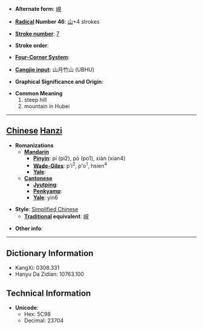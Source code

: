 * '''Alternate form''': [[峴]]

* '''[[Wiktionary:Chinese radical index| Radical]] Number 46''': [[Wiktionary:Chinese radical index 山|山]]+4 strokes

* '''[[Wiktionary:Chinese total strokes index|Stroke number]]''': [[Wiktionary:Chinese total strokes index 7|7]]

* '''Stroke order''': 

* '''[[Wiktionary:Chinese four corner index|Four-Corner System]]''': 

* '''[[Wiktionary:Chinese Cangjie index|Cangjie input]]''': 山月竹山 (UBHU)

* '''Graphical Significance and Origin''': 

* '''Common Meaning'''
*#steep hill
*# mountain in Hubei


----

== [[Chinese]] [[Hanzi]] ==

* '''Romanizations'''
** '''[[Mandarin]]'''
*** '''[[Pinyin]]''': pí (pi2), pō (po1), xiàn (xian4)
*** '''[[Wade-Giles]]''': p'i<sup>2</sup>, p'o<sup>1</sup>, hsien<sup>4</sup>
*** '''[[Yale]]''': 
** '''[[Cantonese]]'''
*** '''[[Jyutping]]''':
*** '''[[Penkyamp]]''': 
*** '''[[Yale]]''': yin6

* '''Style''': [[Simplified Chinese]] 
** '''[[Traditional Chinese|Traditional]] equivalent''': [[峴]]

* '''Other info''': 

----

== Dictionary Information ==

* KangXi: 0308.331
* Hanyu Da Zidian: 10763.100

== Technical Information ==

* '''Unicode''':
** Hex: 5C98
** Decimal: 23704